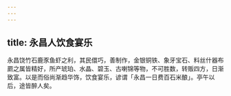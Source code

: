 ```yaml
---
---
---
```

title: 永昌人饮食宴乐
---



永昌饶竹石鹿豕鱼虾之利，其民儇巧，善制作，金银铜铁、象牙宝石、料丝什器布罽之属皆精好，所产琥珀、水晶、碧玉、古喇锦等物，不可胜数，转贩四方，日渐致富。以是而俗尚渐趋华饰，饮食宴乐，谚谓「永昌一日费百石米酿」。亭午以后，途皆醉人矣。